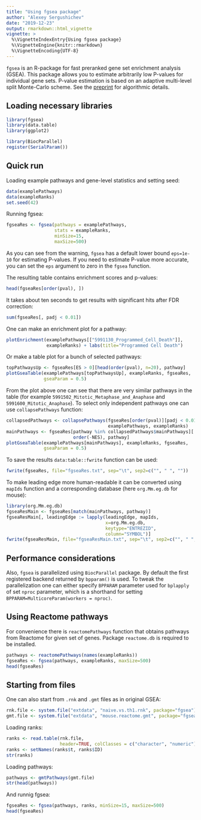 ```yaml
---
title: "Using fgsea package"
author: "Alexey Sergushichev"
date: "2019-12-23"
output: rmarkdown::html_vignette
vignette: >
  %\VignetteIndexEntry{Using fgsea package}
  %\VignetteEngine{knitr::rmarkdown}
  %\VignetteEncoding{UTF-8}
---
```


`fgsea` is an R-package for fast preranked gene set enrichment analysis (GSEA). This package allows you to estimate arbitrarily low P-values for individual gene sets. P-value estimation is based on an adaptive multi-level split Monte-Carlo scheme. See the [preprint](https://www.biorxiv.org/content/10.1101/060012v2) for algorithmic details. 

## Loading necessary libraries

```r
library(fgsea)
library(data.table)
library(ggplot2)
```

```r
library(BiocParallel)
register(SerialParam())
```

## Quick run

Loading example pathways and gene-level statistics and setting seed:
```r
data(examplePathways)
data(exampleRanks)
set.seed(42)
```

Running fgsea:
```r
fgseaRes <- fgsea(pathways = examplePathways, 
                  stats = exampleRanks,
                  minSize=15,
                  maxSize=500)
```

As you can see from the warning, `fgsea` has a default lower bound `eps=1e-10` for estimating P-values. If you need to estimate P-value more accurate, you can set the `eps` argument to zero in the `fgsea` function.


The resulting table contains enrichment scores and p-values:
```r
head(fgseaRes[order(pval), ])
```

It takes about ten seconds to get results with significant hits after FDR correction:
```r
sum(fgseaRes[, padj < 0.01])
```

One can make an enrichment plot for a pathway:
```r
plotEnrichment(examplePathways[["5991130_Programmed_Cell_Death"]],
               exampleRanks) + labs(title="Programmed Cell Death")

```

Or make a table plot for a bunch of selected pathways:
```r
topPathwaysUp <- fgseaRes[ES > 0][head(order(pval), n=20), pathway]
plotGseaTable(examplePathways[topPathwaysUp], exampleRanks, fgseaRes, 
              gseaParam = 0.5)
```

From the plot above one can see that there are very similar pathways in the table (for example `5991502_Mitotic_Metaphase_and_Anaphase` and `5991600_Mitotic_Anaphase`). To select only
independent pathways one can use `collapsePathways` function:

```r
collapsedPathways <- collapsePathways(fgseaRes[order(pval)][padj < 0.01], 
                                      examplePathways, exampleRanks)
mainPathways <- fgseaRes[pathway %in% collapsedPathways$mainPathways][
                         order(-NES), pathway]
plotGseaTable(examplePathways[mainPathways], exampleRanks, fgseaRes, 
              gseaParam = 0.5)
```

To save the results `data:table::fwrite` function can be used:

```r
fwrite(fgseaRes, file="fgseaRes.txt", sep="\t", sep2=c("", " ", ""))
```

To make leading edge more human-readable it can be converted using `mapIds` 
function and a corresponding database (here `org.Mm.eg.db` for mouse):

```r
library(org.Mm.eg.db)
fgseaResMain <- fgseaRes[match(mainPathways, pathway)]
fgseaResMain[, leadingEdge := lapply(leadingEdge, mapIds, 
                                     x=org.Mm.eg.db, 
                                     keytype="ENTREZID", 
                                     column="SYMBOL")]
fwrite(fgseaResMain, file="fgseaResMain.txt", sep="\t", sep2=c("", " ", ""))
```

## Performance considerations

Also, `fgsea` is parallelized using `BiocParallel` package. 
By default the first registered backend returned by `bpparam()` is 
used. To tweak the parallelization one can either specify `BPPARAM`
parameter used for `bplapply` of set `nproc` parameter, which is 
a shorthand for setting `BPPARAM=MulticoreParam(workers = nproc)`.

## Using Reactome pathways

For convenience there is `reactomePathways` function that obtains pathways
from Reactome for given set of genes. Package `reactome.db` is required
to be installed.

```r
pathways <- reactomePathways(names(exampleRanks))
fgseaRes <- fgsea(pathways, exampleRanks, maxSize=500)
head(fgseaRes)
```

## Starting from files

One can also start from `.rnk` and `.gmt` files as in original GSEA:

```r
rnk.file <- system.file("extdata", "naive.vs.th1.rnk", package="fgsea")
gmt.file <- system.file("extdata", "mouse.reactome.gmt", package="fgsea")
```

Loading ranks:

```r
ranks <- read.table(rnk.file,
                    header=TRUE, colClasses = c("character", "numeric"))
ranks <- setNames(ranks$t, ranks$ID)
str(ranks)
```

Loading pathways:

```r
pathways <- gmtPathways(gmt.file)
str(head(pathways))
```

And runnig fgsea:

```r
fgseaRes <- fgsea(pathways, ranks, minSize=15, maxSize=500)
head(fgseaRes)
```
